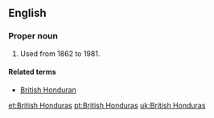 ==English==
{{wikipedia}}

===Proper noun===
{{en-proper noun|head=[[British]] [[Honduras]]}}

# {{context|historical|lang=en}} {{former name of|Belize|lang=en}} Used from 1862 to 1981.

====Related terms====
* [[British Honduran]]

[[et:British Honduras]]
[[pt:British Honduras]]
[[uk:British Honduras]]